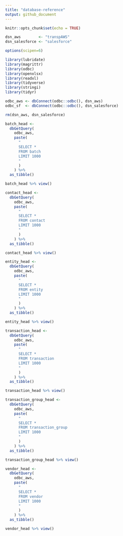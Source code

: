 ```yaml
---
title: "database-reference"
output: github_document
---
```


```r
knitr::opts_chunk$set(echo = TRUE)
```

```r
dsn_aws        <- "transpAWS"
dsn_salesforce <- "salesforce"
```

```r
options(scipen=6)

library(lubridate)
library(magrittr)
library(odbc)
library(openxlsx)
library(readxl) 
library(tidyverse)
library(stringi) 
library(tidyr)

odbc_aws <- dbConnect(odbc::odbc(), dsn_aws)
odbc_sf  <- dbConnect(odbc::odbc(), dsn_salesforce)

rm(dsn_aws, dsn_salesforce)
```

```r
batch_head <-
  dbGetQuery(
    odbc_aws,
    paste(
      "
      SELECT *
      FROM batch
      LIMIT 1000
      "
      )
    ) %>%
  as_tibble()
```

```r
batch_head %>% view()
```


```r
contact_head <-
  dbGetQuery(
    odbc_aws,
    paste(
      "
      SELECT *
      FROM contact
      LIMIT 1000
      "
      )
    ) %>%
  as_tibble()
```

```r
contact_head %>% view()
```


```r
entity_head <-
  dbGetQuery(
    odbc_aws,
    paste(
      "
      SELECT *
      FROM entity
      LIMIT 1000
      "
      )
    ) %>%
  as_tibble()
```

```r
entity_head %>% view()
```


```r
transaction_head <-
  dbGetQuery(
    odbc_aws,
    paste(
      "
      SELECT *
      FROM transaction
      LIMIT 1000
      "
      )
    ) %>%
  as_tibble()
```

```r
transaction_head %>% view()
```

```r
transaction_group_head <-
  dbGetQuery(
    odbc_aws,
    paste(
      "
      SELECT *
      FROM transaction_group
      LIMIT 1000
      "
      )
    ) %>%
  as_tibble()
```

```r
transaction_group_head %>% view()
```


```r
vendor_head <-
  dbGetQuery(
    odbc_aws,
    paste(
      "
      SELECT *
      FROM vendor
      LIMIT 1000
      "
      )
    ) %>%
  as_tibble()
```

```r
vendor_head %>% view()
```


